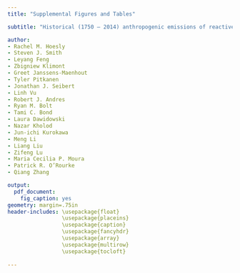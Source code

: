 ```yaml
---
title: "Supplemental Figures and Tables"

subtitle: "Historical (1750 – 2014) anthropogenic emissions of reactive gases and aerosols from the  \nCommunity Emission Data System (CEDS)  \nSubmitted to Geoscientific Model Development (GMD),  http://www.geosci-model-dev.net/special_issue590.html"

author:
- Rachel M. Hoesly
- Steven J. Smith
- Leyang Feng
- Zbigniew Klimont
- Greet Janssens-Maenhout
- Tyler Pitkanen
- Jonathan J. Seibert
- Linh Vu
- Robert J. Andres
- Ryan M. Bolt
- Tami C. Bond
- Laura Dawidowski
- Nazar Kholod
- Jun-ichi Kurokawa
- Meng Li
- Liang Liu
- Zifeng Lu 
- Maria Cecilia P. Moura
- Patrick R. O’Rourke
- Qiang Zhang

output:
  pdf_document:
    fig_caption: yes
geometry: margin=.75in
header-includes: \usepackage{float}
                 \usepackage{placeins}
                 \usepackage{caption}
                 \usepackage{fancyhdr}
                 \usepackage{array}
                 \usepackage{multirow}
                 \usepackage{tocloft}
                 
---
```


<!-- This is an R markdown file that uses knitr to compile the pdf. Most of the code below uses Latex to control "floats" (basically how it lays out figures). The line "\FloatBarrier" after every section, forces the figures/floats to print, so they don't end up at the end of the document. -->

<!-- Numbering Commands -->
\renewcommand{\thetable}{S\arabic{table}}
\renewcommand{\thefigure}{S\arabic{figure}}

<!-- Header Commands -->
\pagestyle{fancy}
\fancyhead[LE,RO]{}
\fancyhead[LO,RE]{}
\renewcommand{\headrulewidth}{.5pt}
\renewcommand{\footrulewidth}{0pt}

<!-- Define the path for figures -->
\graphicspath{ {../../diagnostic-output/paper-figures/Supplement/} }

<!-- Add a list of figures -->
\newpage
\renewcommand*\listfigurename{List of Tables and Figures}
\cftsetindents{figure}{0em}{2 em}

<!-- Add list of figures with the word "Figure" before label. instead of  \listoffigures -->
\let\oldnumberline\numberline
\renewcommand{\numberline}{\figurename~\oldnumberline}
\listoffigures

\FloatBarrier
\newpage

<!-- New Section ---------------------------------------------------------- -->
\section{A. Country and Sector Mapping Tables}
\fancyhead[RO,RE]{A. Country and Sector Mapping Tables}
\addcontentsline{lof}{section}{A. Country and Sector Mapping Tables}

\addcontentsline{lof}{figure}{Table S1   Mapping of CEDS working sectors (shown in Table 1 in the main text) to aggregate sectors used in the figures in the main text and this supplement.}
\begin{table}[!ht]
\caption{Mapping of CEDS working sectors (shown in Table 1 in the main text) to aggregate sectors used in the figures in the main text and this supplement.}
\footnotesize
\begin{center}
\begin{tabular}{ | l | l | } 
 \hline
 Aggregate Sector & CEDS Working Sector \\ 
 \hline
 \multirow{2}{4cm}{Agriculture} & B\textunderscore Manure-management  \\ 
 & 3D\textunderscore Soil-emissions  \\ 
 & 3D\textunderscore Rice-Cultivation  \\
 & 3E\textunderscore Enteric-fermentation  \\
 & 3F\textunderscore Agricultural-residue-burning-on-fields \\
 & 3I\textunderscore Agriculture-other  \\
 \hline
 \multirow{2}{4cm}{Air} & 1A3ai\textunderscore International-aviation \\ 
 & 1A3aii\textunderscore Domestic-aviation  \\
 \hline
  \multirow{2}{4cm}{Energy Transformation and Extraction (Energy Transf/Ext)} & 1A1a\textunderscore Electricity-public  \\ 
 & 1A1a\textunderscore Electricity-autoproducer  \\ 
 & 1A1a\textunderscore Heat-production  \\
 & 1A1bc\textunderscore Other-transformation  \\
 & 1B1\textunderscore Fugitive-solid-fuels \\
 & 1B2\textunderscore Fugitive-petr-and-gas  \\
 & 1B2d\textunderscore Fugitive-other-energy \\
 \hline
  \multirow{2}{4cm}{Industry} & 1A2a\textunderscore Ind-Comb-Iron-steel  \\ 
 & 1A2b\textunderscore Ind-Comb-Non-ferrous-metals  \\ 
 & 1A2c\textunderscore Ind-Comb-Chemicals  \\
 & 1A2d\textunderscore Ind-Comb-Pulp-paper   \\
 & 1A2e\textunderscore Ind-Comb-Food-tobacco  \\
 & 1A2f\textunderscore Ind-Comb-Non-metalic-minerals   \\
 & 1A2g\textunderscore Ind-Comb-Construction  \\
 & 1A2g\textunderscore Ind-Comb-transpequip  \\
 & 1A2g\textunderscore Ind-Comb-machinery  \\
 & 1A2g\textunderscore Ind-Comb-mining-quarying  \\
 & 1A2g\textunderscore Ind-Comb-wood-products  \\
 & 1A2g\textunderscore Ind-Comb-textile-leather  \\
 & 1A2g\textunderscore Ind-Comb-other  \\
 & 2A1\textunderscore Cement-production  \\
 & 2A2\textunderscore Lime-production  \\
 & 2Ax\textunderscore Other-minerals  \\
 & 2B\textunderscore Chemical-industry  \\
 & 2C\textunderscore Metal-production  \\
 & 2H\textunderscore Pulp-and-paper-food-beverage-wood  \\
 \hline
\multirow{2}{4cm}{Residential, Commercial, Other (RCO)} &  1A4b\textunderscore Residential \\ 
 & 1A4a\textunderscore Commercial-institutional  \\ 
 & 1A4c\textunderscore Agriculture-forestry-fishing  \\
 & 1A5\textunderscore Other-unspecified \\
 \hline
 \multirow{2}{4cm}{Shipping} & 1A3di\textunderscore International-shipping  \\
 & 1A3di\textunderscore Oil\textunderscore tanker\textunderscore loading \\
 \hline
\multirow{2}{4cm}{Solvents} &  2D\textunderscore Degreasing-Cleaning \\ 
 & 2D\textunderscore Paint-application  \\ 
 & 2D\textunderscore Chemical-products-manufacture-processing  \\
 & 2D\textunderscore Other-product-use \\
\hline
\multirow{2}{4cm}{Transportation} & 1A3b\textunderscore Road  \\
 & 1A3c\textunderscore Rail \\
 & 1A3dii\textunderscore Domestic-navigation \\
 & 1A3eii\textunderscore Other-transp \\
\hline
\multirow{2}{4cm}{Waste} &  5A\textunderscore Solid-waste-disposal \\ 
 & 5E\textunderscore Other-waste-handling  \\ 
 & 5C\textunderscore Waste-combustion  \\
 & 5D\textunderscore Wastewater-handling \\
\hline
\end{tabular}
\end{center}
\end{table}

\FloatBarrier
\newpage

\addcontentsline{lof}{figure}{Table S2   Mapping of countries to regions used in the figures in the main text and this supplement.}
\begin{table}[!ht]
\caption{Mapping of countries to regions used in the figures in the main text and this supplement.}
\footnotesize
\begin{center}
\begin{tabular}{ | m{2.3cm} | m{3cm} m{3cm} m{3cm} m{3.4cm}|} 
\hline
 Region & \multicolumn{4}{c|}{Countries} \\ 
\hline
\multirow{14}{3em}{Africa} & Angola & Burundi & Benin & Burkina Faso \\
& Botswana & Cote dIvoire & Cameroon & Central African Republic\\
& DR Congo & Congo & Comoros & Cape Verde \\
& Djibouti & Algeria & Egypt & Eritrea \\
& Western Sahara & Ethiopia & Gabon & Ghana \\
& Guinea & Gambia & Guinea-Bissau & Equatorial Guinea \\
& Kenya & Liberia & Libya & Lesotho \\
& Morocco & Madagascar & Mali & Mozambique \\
& Mauritania & Mauritius & Malawi & Namibia \\
& Niger & Nigeria & Reunion & Rwanda \\
& Sudan & Senegal & Sierra Leone & Somalia \\
& South Sudan & Swaziland & Seychelles & Sao Tome and Principe \\
& Chad & Togo & Tunisia & Tanzania \\
& Uganda & South Africa & Zambia & Zimbabwe \\
\hline
China & China & & & \\ 
\hline
\multirow{10}{3em}{Europe}  & Albania & Austria & Belgium & Bosnia and Herzegovina\\
& Bulgaria & Switzerland & Cyprus & Czech Republic  \\
& Germany & Denmark & Spain & Finland  \\
& France & United Kingdom & Gibraltar & Greece  \\
& Greenland & Croatia & Croatia & Hungary  \\
& Ireland & Iceland & Italy & Liechtenstein  \\
& Luxembourg & Macedonia & Malta & Netherlands  \\
& Norway & Poland & Portugal & Romania  \\
& Serbia & Slovakia & Slovenia & Sweden  \\
& Turkey &  &  & \\
\hline
\multirow{5}{3em}{Former Soviet Union} & Armenia & Azerbaijan & Belarus & Estonia \\
& Georgia & Kazakhstan & Kyrgyzstan & Lithuania \\
& Latvia & Moldova & Russia & Tajikistan \\
& Turkmenistan & Ukraine & Uzbekistan & \\
\hline
International & \multicolumn{4}{l|}{International Shipping and Aviation} \\ 
\hline
\multirow{5}{3em}{Latin America} & Aruba & Argentina & Antigua and Barbuda & Bahamas   \\
& Belize & Bermuda & Bolivia & Brazil  \\
& Barbados & Chile & Colombia & Costa Rica  \\
& Cuba & Curacao & Cayman Islands & Dominica  \\
& Dominican Republic & Ecuador & Falkland Islands & Faeroe Islands  \\
& Guadeloupe & Grenada & Guatemala & French Guiana \\
& Guyana & Honduras & Haiti & Turks and Caicos Islands \\
& Saint Lucia & Mexico & Montserrat & Saint Kitts and Nevis  \\
& Jamaica & Martinique & Nicaragua & Panama   \\
& Paraguay & El Salvador & Suriname & Saint Pierre and Miquelon   \\
& Peru & Sint Maarten  & Uruguay & Trinidad and Tobago\\
& Venezuela & British Virgin Islands& \multicolumn{2}{l|}{United States Virgin Islands} \\
& \multicolumn{4}{l|}{Saint Vincent And Grenadines} \\
\hline
North America & Canada & United States & Puerto Rico & \\ 
\hline
\multirow{16}{3em}{Other Asia/Pacific} & Afghanistan & United Arab Emirates & American Samoa & Australia  \\
& Bangladesh & Bahrain & Brunei Darussalam & Bhutan  \\
& Cook Islands & Fiji & Micronesia & Guam  \\
& Hong Kong & Indonesia & India & Iran  \\
& Iraq & Israel & Jordan & Japan  \\
& Cambodia & Kiribati & Republic of Korea & Kuwait  \\
& Laos & Lebanon & Sri Lanka & Macao  \\
& Maldives & Marshall Islands & Myanmar (Burma) & Montenegro  \\
& Mongolia & Malaysia & New Caledonia & Niue  \\
& Nepal & New Zealand & Oman & Pakistan  \\
& Philippines & Palau & Papua New Guinea & DPR Korea  \\
& Palestine  & French Polynesia & Qatar & Saudi Arabia   \\
& Singapore & Soloman Islands & Syria  & Thailand  \\
& Tokelau & Timor-Leste  & Tongo & Chinese Taipei  \\
& Vietnam  & Vanuatu & Samoa & Wallis and Futuna Islands    \\
& Yemen & & & \\
\hline
\end{tabular}
\end{center}
\end{table}



<!-- New Section ---------------------------------------------------------- -->
\FloatBarrier
\newpage
\section{B. Global CEDS Emissions (1750 - 2014)}
\fancyhead[RO,RE]{B. Global CEDS Emissions (1750 - 2014)}
\addcontentsline{lof}{section}{B. Global CEDS Emissions (1750 - 2014)}

\begin{figure}[!ht]
  \centering
  \includegraphics[width=0.6\paperheight]{Paper_Figures_fuel_stacked.pdf}
  \caption{CEDS emissions estimates by aggregate fuel compared to Lamarque et al. (2010) (dots) and CDIAC for CO2. For like with like comparison, these figures do not include aviation, or agricultural waste burning on fields. Format is similar to Figures 2 and 3 in the the main text. "Process" notes CEDS non-combustion emissions (see §2.3.2).}
\end{figure}

\begin{figure}[!ht]
  \centering
  \includegraphics[width=6.5in]{Paper_Figures_sector_line.pdf}
  \caption{Global CEDS emissions estimates by aggregate sector, showing the same data as Figure 2 in the main text as a line graph. Figure does not include aviation emissions.}
\end{figure}

\begin{figure}[!ht]
  \centering
  \includegraphics[width=6.5in]{Paper_Figures_region_line.pdf}
  \caption{Global CEDS emissions estimates by aggregate region, showing the same data as Figure 3 in the main text as a line graph. Figure does not include aviation emissions.}
\end{figure}

\begin{figure}[!ht]
  \centering
  \includegraphics[width=6.5in]{Paper_Figures_fuel_line.pdf}
  \caption{Global CEDS emissions estimates by aggregate fuel, showing the same data as Figure S1 as a line graph. Figure does not include aviation emissions. "Process" notes non-combustion emissions.}
  \label{fig:non:float}
\end{figure}

<!-- New Section ---------------------------------------------------------- -->
\FloatBarrier
\section{C. Recent Global CEDS Emissions  (1990 - 2014)}
\fancyhead[RO,RE]{C. Recent Global CEDS Emissions  (1990 - 2014)}
\addcontentsline{lof}{section}{C. Recent Global CEDS Emissions  (1990 - 2014)}

\begin{figure}[!ht]
\centering
\includegraphics[width=0.6\paperheight]{Recent_Paper_Figures_sector_stacked.pdf}
\caption{CEDS emissions estimates by aggregate sector compared to Lamarque et al. (2010) (dots) and CDIAC for CO2, showing the same data as Figure 2 in the main text over 1990 - 2014. Format is similar to Figures 5 in the the main text. For like with like comparison, these figures do not include aviation, or agricultural waste burning on fields.}
\end{figure}

\begin{figure}[!ht]
  \centering
  \includegraphics[width=0.6\paperheight]{Recent_Paper_Figures_fuel_stacked.pdf}
  \caption{CEDS emissions estimates by aggregate fuel compared to Lamarque et al. (2010) (dots) and CDIAC for CO2, showing the same data as Figure S1 over 1990 - 2014. Format is similar to Figures 5 in the the main text. For like with like comparison, these figures do not include aviation, or agricultural waste burning on fields. "Process" denotes  CEDS non-combustion emissions (see §2.3.2).}
\end{figure}

\begin{figure}[!ht]
  \centering
  \includegraphics[width=6.5in]{Recent_Paper_Figures_sector_line.pdf}
  \caption{Global CEDS emissions estimates by aggregate sector, showing the same data as Figure S5 as a line graph. Figure does not include aviation emissions. }
\end{figure}

\begin{figure}[!ht]
  \centering
  \includegraphics[width=6.5in]{Recent_Paper_Figures_region_line.pdf}
  \caption{Global CEDS emissions estimates by aggregate region, showing the same data as Figure 5 in the main text as a line graph. Figure does not include aviation emissions.}
\end{figure}

\begin{figure}[!ht]
  \centering
  \includegraphics[width=6.5in]{Recent_Paper_Figures_fuel_line.pdf}
  \caption{Global CEDS emissions estimates by aggregate fuel, showing the same data as Figure S6 as a line graph. Figure does not include aviation emissions. "Process" notes non-combustion emissions.}
  \label{fig:non:float}
\end{figure}

<!-- New Section ---------------------------------------------------------- -->
\FloatBarrier
\section{D. CEDS Emissions (1750 - 2014): Regional Summaries by Sector }
\fancyhead[RO,RE]{D. CEDS Emissions: Regional Summaries by Sector}
\addcontentsline{lof}{section}{D. CEDS Emissions: Regional Summaries by Sector}

\begin{figure}[!ht]
  \centering
  \includegraphics[width=6.5in]{Regional_summaries_Africa.pdf}
  \caption{Africa: CEDS emissions by aggregate sector}
  \label{fig:non:float}
\end{figure}

\begin{figure}[!ht]
  \centering
  \includegraphics[width=6.5in]{Regional_summaries_China.pdf}
  \caption{China: CEDS emissions by aggregate sector}
  \label{fig:non:float}
\end{figure}

\begin{figure}[!ht]
  \centering
  \includegraphics[width=6.5in]{Regional_summaries_Europe.pdf}
  \caption{Europe: CEDS emissions by aggregate sector}
  \label{fig:non:float}
\end{figure}

\begin{figure}[!ht]
  \centering
  \includegraphics[width=6.5in]{Regional_summaries_Former Soviet Union.pdf}
  \caption{Former Soviet Union: CEDS emissions by aggregate sector}
  \label{fig:non:float}
\end{figure}

\begin{figure}[!ht]
  \centering
  \includegraphics[width=6.5in]{Regional_summaries_Latin America.pdf}
  \caption{Latin America: CEDS emissions by aggregate sector}
  \label{fig:non:float}
\end{figure}

\begin{figure}[!ht]
  \centering
  \includegraphics[width=6.5in]{Regional_summaries_North America.pdf}
  \caption{North America: CEDS emissions by aggregate sector}
  \label{fig:non:float}
\end{figure}

\begin{figure}[!ht]
  \centering
  \includegraphics[width=6.5in]{Regional_summaries_OtherAsia.pdf}
  \caption{Other Asia/Pacific: CEDS emissions by aggregate sector}
  \label{fig:non:float}
\end{figure}

\begin{figure}[!ht]
  \centering
  \includegraphics[width=6.5in]{Regional_summaries_International.pdf}
  \caption{Global International Shipping and Aircraft: CEDS emissions by aggregate sector}
  \label{fig:non:float}
\end{figure}

<!-- New Section ---------------------------------------------------------- -->
\FloatBarrier
\section{E. Recent CEDS Emissions (1990-2014): Sector Summaries by Region}
\fancyhead[RO,RE]{E. Recent CEDS Emissions (1990-2014): Sector Summaries by Region}
\addcontentsline{lof}{section}{E. Recent CEDS Emissions (1990-2014): Sector Summaries by Region}

\begin{figure}[!ht]
  \centering
  \includegraphics[width=6.5in]{Recent_Regional_summaries_Africa.pdf}
  \caption{Recent CEDS Emissions: Africa emissions by Sector}
  \label{fig:non:float}
\end{figure}

\begin{figure}[!ht]
  \centering
  \includegraphics[width=6.5in]{Recent_Regional_summaries_China.pdf}
  \caption{Recent CEDS Emissions: China emissions by Sector}
  \label{fig:non:float}
\end{figure}

\begin{figure}[!ht]
  \centering
  \includegraphics[width=6.5in]{Recent_Regional_summaries_Europe.pdf}
  \caption{Recent CEDS Emissions: Europe emissions by Sector}
  \label{fig:non:float}
\end{figure}

\begin{figure}[!ht]
  \centering
  \includegraphics[width=6.5in]{Recent_Regional_summaries_Former Soviet Union.pdf}
  \caption{Recent CEDS Emissions: Former Soviet Union emissions by Sector}
  \label{fig:non:float}
\end{figure}

\begin{figure}[!ht]
  \centering
  \includegraphics[width=6.5in]{Recent_Regional_summaries_Latin America.pdf}
  \caption{Recent CEDS Emissions: Latin America emissions by Sector}
  \label{fig:non:float}
\end{figure}

\begin{figure}[!ht]
  \centering
  \includegraphics[width=6.5in]{Recent_Regional_summaries_North America.pdf}
  \caption{Recent CEDS Emissions: North America emissions by Sector}
  \label{fig:non:float}
\end{figure}

\begin{figure}[!ht]
  \centering
  \includegraphics[width=6.5in]{Recent_Regional_summaries_OtherAsia.pdf}
  \caption{Recent CEDS Emissions: Other Asia emissions by Sector}
  \label{fig:non:float}
\end{figure}

\begin{figure}[!ht]
  \centering
  \includegraphics[width=6.5in]{Regional_summaries_International.pdf}
  \caption{Recent CEDS Emissions: International Shipping and Aircraft emissions by Sector}
  \label{fig:non:float}
\end{figure}

<!-- New Section ---------------------------------------------------------- -->
\FloatBarrier
\section{F. CEDS Emissions (1750 - 2014): Sector Summaries by Region }
\fancyhead[RO,RE]{F. CEDS Emissions (1750 - 2014): Sector Summaries by Region}
\addcontentsline{lof}{section}{F. CEDS Emissions (1750 - 2014): Sector Summaries by Region}

\begin{figure}[!ht]
  \centering
  \includegraphics[width=6.5in]{Sector_summaries_Agriculture.pdf}
  \caption{Recent CEDS Emissions: Agriculture emissions by Region}
  \label{fig:non:float}
\end{figure}

\begin{figure}[!ht]
  \centering
  \includegraphics[width=6.5in]{Sector_summaries_Energy.pdf}
  \caption{Recent CEDS Emissions: Energy emissions by Region}
  \label{fig:non:float}
\end{figure}

\begin{figure}[!ht]
  \centering
  \includegraphics[width=6.5in]{Sector_summaries_Industry.pdf}
  \caption{Recent CEDS Emissions: Industry emissions by Region}
  \label{fig:non:float}
\end{figure}

\begin{figure}[!ht]
  \centering
  \includegraphics[width=6.5in]{Sector_summaries_RCO.pdf}
  \caption{Recent CEDS Emissions: RCO emissions by Region}
  \label{fig:non:float}
\end{figure}

\begin{figure}[!ht]
  \centering
  \includegraphics[width=6.5in]{Sector_summaries_Shipping.pdf}
  \caption{Recent CEDS Emissions: Shipping emissions by Region}
  \label{fig:non:float}
\end{figure}

\begin{figure}[!ht]
  \centering
  \includegraphics[width=6.5in]{Sector_summaries_Transportation.pdf}
  \caption{Recent CEDS Emissions: Transportation emissions by Region}
  \label{fig:non:float}
\end{figure}

\begin{figure}[!ht]
  \centering
  \includegraphics[width=6.5in]{Sector_summaries_Waste.pdf}
  \caption{Recent CEDS Emissions: Waste emissions by Region}
  \label{fig:non:float}
\end{figure}

<!-- New Section ---------------------------------------------------------- -->
\FloatBarrier
\section{G. Recent CEDS Emissions (1990-2014): Sector Summaries by Region}
\fancyhead[RO,RE]{G. Recent CEDS Emissions (1990-2014): Sector Summaries by Region}
\addcontentsline{lof}{section}{G. Recent CEDS Emissions (1990-2014): Sector Summaries by Region}

\begin{figure}[!ht]
  \centering
  \includegraphics[width=6.5in]{Recent_Sector_summaries_Agriculture.pdf}
  \caption{Recent CEDS Emissions: Agriculture emissions by Region}
  \label{fig:non:float}
\end{figure}

\begin{figure}[!ht]
  \centering
  \includegraphics[width=6.5in]{Recent_Sector_summaries_Energy.pdf}
  \caption{Recent CEDS Emissions: Energy emissions by Region}
  \label{fig:non:float}
\end{figure}

\begin{figure}[!ht]
  \centering
  \includegraphics[width=6.5in]{Recent_Sector_summaries_Industry.pdf}
  \caption{Recent CEDS Emissions: Industry emissions by Region}
  \label{fig:non:float}
\end{figure}

\begin{figure}[!ht]
  \centering
  \includegraphics[width=6.5in]{Recent_Sector_summaries_RCO.pdf}
  \caption{Recent CEDS Emissions: RCO emissions by Region}
  \label{fig:non:float}
\end{figure}

\begin{figure}[!ht]
  \centering
  \includegraphics[width=6.5in]{Recent_Sector_summaries_Shipping.pdf}
  \caption{Recent CEDS Emissions: Shipping emissions by Region}
  \label{fig:non:float}
\end{figure}

\begin{figure}[!ht]
  \centering
  \includegraphics[width=6.5in]{Recent_Sector_summaries_Transportation.pdf}
  \caption{Recent CEDS Emissions: Transportation emissions by Region}
  \label{fig:non:float}
\end{figure}

\begin{figure}[!ht]
  \centering
  \includegraphics[width=6.5in]{Recent_Sector_summaries_Waste.pdf}
  \caption{Recent CEDS Emissions: Waste emissions by Region}
  \label{fig:non:float}
\end{figure}

<!-- New Section ---------------------------------------------------------- -->
\FloatBarrier
\section{H. Comparisons to Other Inventories}
\fancyhead[RO,RE]{H. Comparisons to Other Inventories}
\addcontentsline{lof}{section}{H. Comparisons to Other Inventories}

\begin{figure}[!ht]
  \centering
  \includegraphics[width=6.5in]{Paper_Figure_other_inventories.pdf}
  \caption{Like with like comparison of global CEDS emissions with EDGAR, GAINS, CMIP5, and CDIAC (for CO2 only)}
\end{figure}

\begin{figure}[!ht]
  \centering
  \includegraphics[width=6.5in]{CMIP5_Region_Comparison.pdf}
  \caption{CEDS versus CMIP5: Top 5 emitting regions (CMIP 5 definitions) compared to comprable CEDS regions. Like with like comparison of regional emissions of top emitters. These figures do not include open burning (grassland or forest fires), fossil-fuel fires, agricultural waste burning on fields, or aviation. "China+" includes China, Hong Kong, Macau, Mongolia, and Chinese Taipei. "Russia+" includes Russia, Armenia, Azerbaijan, and Georgia. "Western Africa" includes Benin, Burkina Faso, Central African Republic, Cote d'Ivoire, Cameroon, DR Congo, Congo, Cape Verde, Gabon, Ghana, Guinea, Gambia, Guinea-Bissau, Equatorial Guinea, Liberia, Mali, Mauretania, Niger, Nigeria, Senegal, St Helena, Sierra Leone, Sao Tome and Principe, Chad, and Togo}
\end{figure}

\begin{figure}[!ht]
  \centering
  \includegraphics[width=6.5in]{CMIP5_Sector_Comparison.pdf}
  \caption{CEDS versus CMIP5: Like with like comparison of global emissions by aggregate sector. These figures do not include open burning (grassland or forest fires), fossil-fuel fires, agricultural waste burning on fields, or aviation.}
\end{figure}

<!-- New Section ---------------------------------------------------------- -->
\FloatBarrier
\section{I. Global Emission Summaries for Select Years}
\fancyhead[RO,RE]{I. Global Emission Summaries for Select Years}
\addcontentsline{lof}{section}{I. Global Emission Summaries for Select Years}

\addcontentsline{lof}{figure}{Table S3   Global Emissions Estimates for 1990, 2000, and 2010.}
\begin{table}[!ht]
\caption{Global Emissions Estimates for 1990, 2000, and 2010.}
\footnotesize
\begin{center}
\begin{tabular}{ | c | c | c | c | c | } 
\hline
Emissions Species & Units & 1990 & 2000 & 2010 \\
\hline
BC & kt C/year & 5,898 & 5,808 & 7,755 \\
\hline
OC & kt C/year & 13,245 & 14,595 & 18,755 \\
\hline
NOx & kt NOx/year & 112,879 & 122,103 & 140,651 \\
\hline
SO2 & kt SO2/year & 131,926 & 109,131 & 114,082 \\
\hline
CO & kt CO/year & 639,591 & 598,356 & 616,991 \\
\hline
NH3 & kt NH3/year & 48,928 & 51,112 & 58,383 \\
\hline
NMVOC & kt NMVOC/year & 144,884 & 140,749 & 160,887 \\
\hline
\end{tabular}
\end{center}
\end{table}


